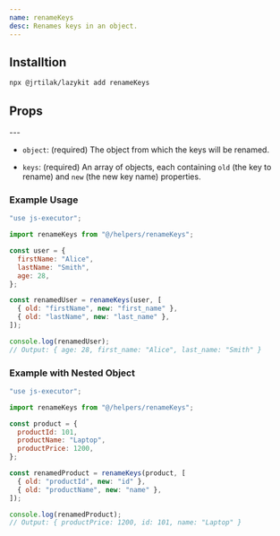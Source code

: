 ```yaml
---
name: renameKeys
desc: Renames keys in an object.
---
```


<CodePreview methodName="renameKeys"/>

## Installtion

```bash
npx @jrtilak/lazykit add renameKeys
```

## Props
<PropsTable methodName="renameKeys"/>
---

- `object`: (required) The object from which the keys will be renamed.

- `keys`: (required) An array of objects, each containing `old` (the key to rename) and `new` (the new key name) properties.

### Example Usage

```javascript
"use js-executor";

import renameKeys from "@/helpers/renameKeys";

const user = {
  firstName: "Alice",
  lastName: "Smith",
  age: 28,
};

const renamedUser = renameKeys(user, [
  { old: "firstName", new: "first_name" },
  { old: "lastName", new: "last_name" },
]);

console.log(renamedUser); 
// Output: { age: 28, first_name: "Alice", last_name: "Smith" }
```

### Example with Nested Object

```javascript
"use js-executor";

import renameKeys from "@/helpers/renameKeys";

const product = {
  productId: 101,
  productName: "Laptop",
  productPrice: 1200,
};

const renamedProduct = renameKeys(product, [
  { old: "productId", new: "id" },
  { old: "productName", new: "name" },
]);

console.log(renamedProduct); 
// Output: { productPrice: 1200, id: 101, name: "Laptop" }
```